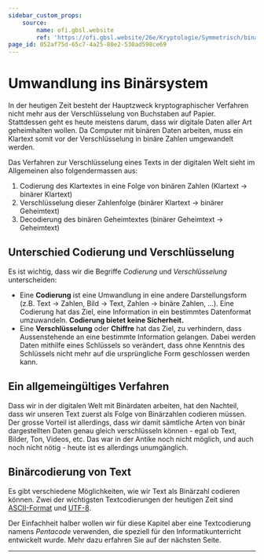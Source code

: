 ```yaml
---
sidebar_custom_props:
    source:
        name: ofi.gbsl.website
        ref: 'https://ofi.gbsl.website/26e/Kryptologie/Symmetrisch/binaer'
page_id: 052af75d-65c7-4a25-80e2-530ad598ce69
---
```


# Umwandlung ins Binärsystem

In der heutigen Zeit besteht der Hauptzweck kryptographischer Verfahren nicht mehr aus der Verschlüsselung von Buchstaben auf Papier. Stattdessen geht es heute meistens darum, dass wir digitale Daten aller Art geheimhalten wollen. Da Computer mit binären Daten arbeiten, muss ein Klartext somit vor der Verschlüsselung in binäre Zahlen umgewandelt werden.

Das Verfahren zur Verschlüsselung eines Texts in der digitalen Welt sieht im Allgemeinen also folgendermassen aus:

1. Codierung des Klartextes in eine Folge von binären Zahlen (Klartext → binärer Klartext)
2. Verschlüsselung dieser Zahlenfolge (binärer Klartext → binärer Geheimtext)
3. Decodierung des binären Geheimtextes (binärer Geheimtext → Geheimtext)

## Unterschied Codierung und Verschlüsselung

Es ist wichtig, dass wir die Begriffe _Codierung_ und _Verschlüsselung_ unterscheiden:

- Eine **Codierung** ist eine Umwandlung in eine andere Darstellungsform (z.B. Text → Zahlen, Bild → Text, Zahlen → binäre Zahlen, ...). Eine Codierung hat das Ziel, eine Information in ein bestimmtes Datenformat umzuwandeln. **Codierung bietet keine Sicherheit.**
- Eine **Verschlüsselung** oder **Chiffre** hat das Ziel, zu verhindern, dass Aussenstehende an eine bestimmte Information gelangen. Dabei werden Daten mithilfe eines Schlüssels so verändert, dass ohne Kenntnis des Schlüssels nicht mehr auf die ursprüngliche Form geschlossen werden kann.

## Ein allgemeingültiges Verfahren

Dass wir in der digitalen Welt mit Binärdaten arbeiten, hat den Nachteil, dass wir unseren Text zuerst als Folge von Binärzahlen codieren müssen. Der grosse Vorteil ist allerdings, dass wir damit sämtliche Arten von binär dargestellten Daten genau gleich verschlüsseln können - egal ob Text, Bilder, Ton, Videos, etc. Das war in der Antike noch nicht möglich, und auch noch nicht nötig - heute ist es allerdings unumgänglich.

## Binärcodierung von Text

Es gibt verschiedene Möglichkeiten, wie wir Text als Binärzahl codieren können. Zwei der wichtigsten Textcodierungen der heutigen Zeit sind [ASCII-Format](https://en.wikipedia.org/wiki/ASCII) und [UTF-8](https://de.wikipedia.org/wiki/UTF-8).

Der Einfachheit halber wollen wir für diese Kapitel aber eine Textcodierung namens _Pentacode_ verwenden, die speziell für den Informatikunterricht entwickelt wurde. Mehr dazu erfahren Sie auf der nächsten Seite.

---
